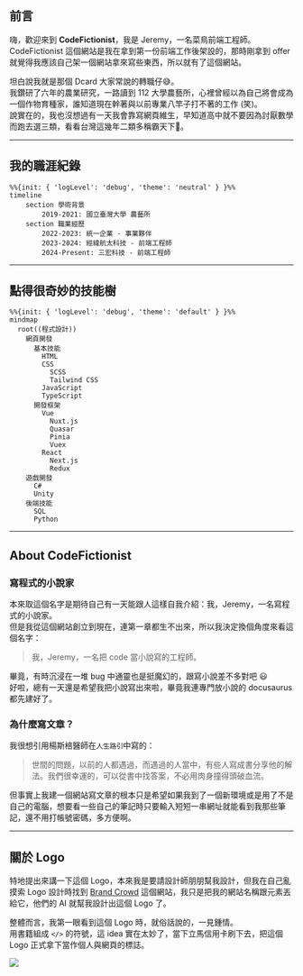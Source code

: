 ## 前言
嗨，歡迎來到 **CodeFictionist**，我是 Jeremy，一名菜鳥前端工程師。  
CodeFictionist 這個網站是我在拿到第一份前端工作後架設的，那時剛拿到 offer 就覺得我應該自己架一個網站拿來寫些東西，所以就有了這個網站。  

坦白說我就是那個 Dcard 大家常說的轉職仔:sweat_smile:。  
我鑽研了六年的農業研究，一路讀到 112 大學農藝所，心裡曾經以為自己將會成為一個作物育種家，誰知道現在幹著與以前專業八竿子打不著的工作 (笑)。  
說實在的，我也沒想過有一天我會靠寫網頁維生，早知道高中就不要因為討厭數學而跑去選三類，看看台灣這幾年二類多稱霸天下:grimacing:。

***

## 我的職涯紀錄

```mermaid
%%{init: { 'logLevel': 'debug', 'theme': 'neutral' } }%%
timeline
    section 學術背景
        2019-2021: 國立臺灣大學 農藝所
    section 職業經歷
        2022-2023: 統一企業 - 事業夥伴
        2023-2024: 經緯航太科技 - 前端工程師
        2024-Present: 三宏科技 - 前端工程師
```

***

## 點得很奇妙的技能樹
```mermaid
%%{init: { 'logLevel': 'debug', 'theme': 'default' } }%%
mindmap
  root((程式設計))
    網頁開發
      基本技能
        HTML
        CSS
          SCSS
          Tailwind CSS
        JavaScript
        TypeScript
      開發框架
        Vue
          Nuxt.js
          Quasar
          Pinia
          Vuex
        React
          Next.js
          Redux
    遊戲開發
      C#
      Unity
    後端技能
      SQL
      Python
```

***

## About CodeFictionist
### 寫程式的小說家
本來取這個名字是期待自己有一天能跟人這樣自我介紹：我，Jeremy，一名寫程式的小說家。  
但是我從這個網站創立到現在，連第一章都生不出來，所以我決定換個角度來看這個名字：  

> 我，Jeremy，一名把 code 當小說寫的工程師。

畢竟，有時沉浸在一堆 bug 中通靈也是挺魔幻的，跟寫小說差不多對吧 :smiley:  
好啦，總有一天還是希望我把小說寫出來啦，畢竟我連專門放小說的 docusaurus 都先建好了。

### 為什麼寫文章？
我很想引用楊斯棓醫師在`人生路引`中寫的：

> 世間的問題，以前的人都遇過，而遇過的人當中，有些人寫成書分享他的解法。我們很幸運的，可以從書中找答案，不必用肉身撞得頭破血流。

但事實上我建一個網站寫文章的根本只是希望如果我到了一個新環境或是用了不是自己的電腦，想要看一些自己的筆記時只要輸入短短一串網址就能看到我那些筆記，還不用打帳號密碼，多方便啊。

***

## 關於 Logo
特地提出來講一下這個 Logo，本來我是要請設計師朋朋幫我設計，但我在自己亂摸索 Logo 設計時找到 [Brand Crowd](https://www.brandcrowd.com/) 這個網站，我只是把我的網站名稱跟元素丟給它，他們的 AI 就幫我設計出這個 Logo 了。  

整體而言，我第一眼看到這個 Logo 時，就俗話說的，一見鍾情。  
用書籍組成 `</>` 的符號，這 idea 實在太妙了，當下立馬信用卡刷下去，把這個 Logo 正式拿下當作個人與網頁的標誌。

![](../../static/img/about.png)
